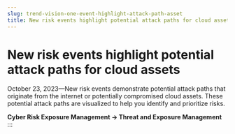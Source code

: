 ```yaml
---
slug: trend-vision-one-event-highlight-attack-path-asset
title: New risk events highlight potential attack paths for cloud assets
---
```

# New risk events highlight potential attack paths for cloud assets

October 23, 2023—New risk events demonstrate potential attack paths that originate from the internet or potentially compromised cloud assets. These potential attack paths are visualized to help you identify and prioritize risks.

**Cyber Risk Exposure Management → Threat and Exposure Management**
:::
